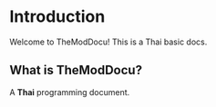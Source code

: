 # Introduction

Welcome to TheModDocu! This is a Thai basic docs.

## What is TheModDocu?

A **Thai** programming document.
